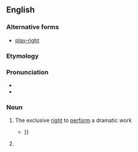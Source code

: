 ==English==

===Alternative forms===
* [[play-right]]

===Etymology===
{{compound|play|right|lang=en}}

===Pronunciation===
* {{IPA|/ˈplejɹajt/|lang=en}}
* {{homophones|lang=en|playwright}}

===Noun===
{{en-noun}}

# {{lb|en|legal|dated}} The exclusive [[right]] to [[perform]] a dramatic work
#* {{quote-book|lang=en|1912|Richard Rogers Bowker|Copyright, Its History and Its Uses|url=http://books.google.com/books?id=n8A9AAAAIAAJ|page=162
|passage=Copyright in the specific sense is, however, of less importance to the dramatic author than '''playright''' or performing right{{...|, which is also covered and protected specifically by the code of 1909, though in less accurate, definite, and satisfactory provisions, involving in some respects serious questions.}}}}
# {{misspelling of|playwright|lang=en}}